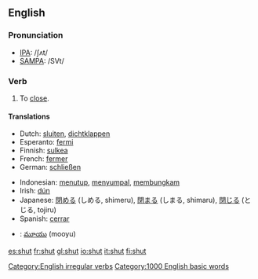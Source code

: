 ==English==

===Pronunciation===
*[[International Phonetic Alphabet|IPA]]: /ʃʌt/
*[[SAMPA]]: /SVt/

===Verb===
[[Category:English irregular verbs]]
{{en-verb2|'''to shut'''|'''[[shuts]]'''|'''shut'''|'''shut'''|'''[[shutting]]'''}}

# To [[close]].

====Translations====
{{top}}
*Dutch: [[sluiten]], [[dichtklappen]]
*Esperanto: [[fermi]]
*Finnish: [[sulkea]]
*French: [[fermer]]
*German: [[schließen]]
{{mid}}
*Indonesian: [[tutup|menutup]], [[sumpal|menyumpal]], [[bungkam|membungkam]]
*Irish: [[dún]]
*Japanese: [[閉める]] (しめる, shimeru), [[閉まる]] (しまる, shimaru), [[閉じる]] (とじる, tojiru)
*Spanish: [[cerrar]]
*{{te}}: [[మూయు]] (mooyu)
{{bottom}}

[[Category:1000 English basic words]]

[[es:shut]]
[[fr:shut]]
[[gl:shut]]
[[io:shut]]
[[it:shut]]
[[fi:shut]]